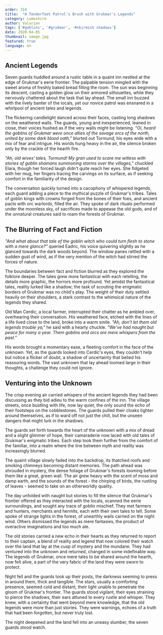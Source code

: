```yaml
---
order: 314
title:  "A Tenderfoot Patrol's Brush with Grukmar's Legends"
category: Lumeshire
author: Valarian
tags: ['#goblins', '#grukmar', '#skirmish shadows']
date: 2020-04-05
thumbnail: image.jpg
featured: true
language: en
---
```


## Ancient Legends

Seven guards huddled around a rustic table in a quaint inn nestled at the edge of Grukmar's eerie frontier. The palpable tension mingled with the sweet aroma of freshly baked bread filling the room. The sun was beginning its descent, casting a golden glow on their armored silhouettes, while they nervously chattered about the task that lay ahead. The small inn buzzed with the lively banter of the locals, yet our novice patrol was ensnared in a whirlpool of ancient tales and legends.

The flickering candlelight danced across their faces, casting long shadows on the weathered walls. The guards, young and inexperienced, leaned in close, their voices hushed as if the very walls might be listening. *"Oi, heard the goblins of Grukmar were once allies of the savage orcs of the north, united by some dark blood oath,"* blurted out Tormund, his eyes wide with a mix of fear and intrigue. His words hung heavy in the air, the silence broken only by the crackle of the hearth fire.

*"Ah, old wives' tales, Tormund! My gran used to scare me witless with stories of goblin shamans summoning storms over the villages,"* chuckled Elara, though her forced laugh didn't quite reach her eyes. She fidgeted with her mug, her fingers tracing the carvings on its surface, as if seeking comfort in the familiarity of the design.

The conversation quickly turned into a cacophony of whispered legends, each guard adding a piece to the mythical puzzle of Grukmar's tribes. Tales of goblin kings with crowns forged from the bones of their foes, and ancient pacts with orc warlords, filled the air. They spoke of dark rituals performed under the moonless sky, of sacrifices made to appease the old gods, and of the unnatural creatures said to roam the forests of Grukmar.

## The Blurring of Fact and Fiction

*"And what about that tale of the goblin witch who could turn flesh to stone with a mere glance?"* queried Eadric, his voice quivering slightly as he glanced towards the dark woods beyond. The window panes rattled with a sudden gust of wind, as if the very mention of the witch had stirred the forces of nature.

The boundaries between fact and fiction blurred as they explored the folklore deeper. The tales grew more fantastical with each retelling, the details more graphic, the horrors more profound. Yet amidst the fantastical tales, reality lurked like a shadow; the task of scouting the enigmatic borders of Grukmar was no child's play. The weight of their duty settled heavily on their shoulders, a stark contrast to the whimsical nature of the legends they shared.

Old Man Cerdic, a local farmer, interrupted their chatter as he ambled over, overhearing their conversation. His weathered face, etched with the lines of a life lived close to the land, broke into a warm smile. *"Ah, don't let them old legends trouble ya,"* he said with a hearty chuckle. *"We've had naught but peace for many a year. Them goblins and orcs are mere whispers from the past."*

His words brought a momentary ease, a fleeting comfort in the face of the unknown. Yet, as the guards looked into Cerdic's eyes, they couldn't help but notice a flicker of doubt, a shadow of uncertainty that belied his reassuring words. The vast unknown that lay ahead loomed large in their thoughts, a challenge they could not ignore.

## Venturing into the Unknown

The crisp evening air carried whispers of the ancient legends they had been discussing as they bid adieu to the warm confines of the inn. The village streets, once bustling with life, now lay quiet, the only sound the echo of their footsteps on the cobblestones. The guards pulled their cloaks tighter around themselves, as if to ward off not just the chill, but the unseen dangers that might lurk in the shadows.

The guards set forth towards the heart of the unknown with a mix of dread and a slight glimmer of hope, their camaraderie now laced with old tales of Grukmar's enigmatic tribes. Each step took them further from the comfort of the familiar, into a realm where the line between myth and reality was increasingly blurred.

The quaint village slowly faded into the backdrop, its thatched roofs and smoking chimneys becoming distant memories. The path ahead was shrouded in mystery, the dense foliage of Grukmar's forests looming before them like a great, green wall. The air grew heavy with the scent of moss and damp earth, and the sounds of the forest - the chirping of birds, the rustling of leaves - seemed to take on an otherworldly quality.

The day unfolded with naught but stories to fill the silence that Grukmar's frontier offered as they interacted with the locals, scanned the eerie surroundings, and sought any trace of goblin mischief. They met farmers and hunters, merchants and hermits, each with their own tales to tell. Some spoke of strange lights in the forest, of unearthly wails carried on the night wind. Others dismissed the legends as mere fantasies, the product of overactive imaginations and too much ale.

The old stories carried a new echo in their hearts as they returned to report to their captain, a blend of reality and legend that now colored their watch over the land that lay at the cusp of mystery and the mundane. They had ventured into the unknown and returned, changed in some indefinable way. The legends of Grukmar, once mere tales to be shared around the hearth, now felt alive, a part of the very fabric of the land they were sworn to protect.

Night fell and the guards took up their posts, the darkness seeming to press in around them, thick and tangible. The stars, usually a comforting presence, seemed cold and distant, their light unable to penetrate the gloom of Grukmar's frontier. The guards stood vigilant, their eyes straining to pierce the shadows, their ears attuned to every rustle and whisper. They knew, with a certainty that went beyond mere knowledge, that the old legends were more than just stories. They were warnings, echoes of a truth that had been forgotten, but never truly lost.

The night deepened and the land fell into an uneasy slumber, the seven guards stood watch.
